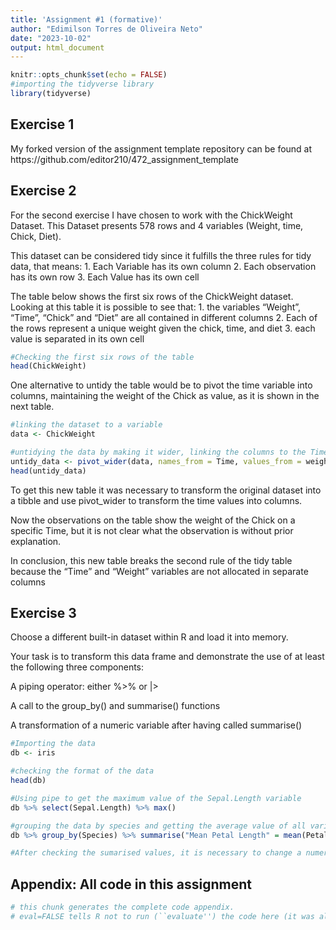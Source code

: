 ```yaml
---
title: 'Assignment #1 (formative)'
author: "Edimilson Torres de Oliveira Neto"
date: "2023-10-02"
output: html_document
---
```


```r
knitr::opts_chunk$set(echo = FALSE)
#importing the tidyverse library
library(tidyverse)
```

## Exercise 1


My forked version of the assignment template repository can be found at https://github.com/editor210/472_assignment_template


## Exercise 2

For the second exercise I have chosen to work with the ChickWeight Dataset.
This Dataset presents 578 rows and 4 variables (Weight, time, Chick, Diet).

This dataset can be considered tidy since it fulfills the three rules for tidy data, that means:
1. Each Variable has its own column
2. Each observation has its own row
3. Each Value has its own cell

The table below shows the first six rows of the ChickWeight dataset. Looking at this table it is possible to see that:
1. the variables "Weight", "Time", "Chick" and "Diet" are all contained in different columns
2. Each of the rows represent a unique weight given the chick, time, and diet
3. each value is separated in its own cell

```r
#Checking the first six rows of the table
head(ChickWeight)
```

One alternative to untidy the table would be to pivot the time variable into columns, maintaining the weight of the Chick as value, as it is shown in the next table.

```r
#linking the dataset to a variable
data <- ChickWeight

#untidying the data by making it wider, linking the columns to the Times variable. The Values correpond to the weight values.
untidy_data <- pivot_wider(data, names_from = Time, values_from = weight)
head(untidy_data)
```


To get this new table it was necessary to transform the original dataset into a tibble and use pivot_wider to transform the time values into columns.

Now the observations on the table show the weight of the Chick on a specific Time, but it is not clear what the observation is without prior explanation.

In conclusion, this new table breaks the second rule of the tidy table because the "Time" and "Weight" variables are not allocated in separate columns


## Exercise 3


Choose a different built-in dataset within R and load it into memory.

Your task is to transform this data frame and demonstrate the use of at least the following three components:

A piping operator: either %>% or |>

A call to the group_by() and summarise() functions

A transformation of a numeric variable after having called summarise()


```r
#Importing the data
db <- iris

#checking the format of the data
head(db)

#Using pipe to get the maximum value of the Sepal.Length variable
db %>% select(Sepal.Length) %>% max()

#grouping the data by species and getting the average value of all variables
db %>% group_by(Species) %>% summarise("Mean Petal Length" = mean(Petal.Length), "Mean Sepal Length" = mean(Sepal.Length), "Mean Sepal Width" = mean(Sepal.Width))

#After checking the sumarised values, it is necessary to change a numerical variable of the table

```
## Appendix: All code in this assignment

```r
# this chunk generates the complete code appendix. 
# eval=FALSE tells R not to run (``evaluate'') the code here (it was already run before).
```